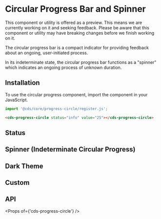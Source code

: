 
<Meta title="Components (Preview)/Circular Progress" />

# Circular Progress Bar and Spinner

<cds-alert-group status="warning" cds-layout="m-b:lg">
  <cds-alert>
    This component or utility is offered as a preview. This means we are currently working on it and seeking feedback.
    Please be aware that this component or utility may have breaking changes before we finish working on it.
  </cds-alert>
</cds-alert-group>

The circular progress bar is a compact indicator for providing feedback about an ongoing, user-initiated process.

In its indeterminate state, the circular progress bar functions as a "spinner" which indicates an ongoing process of unknown duration.

## Installation

To use the circular progress component, import the component in your JavaScript.

```typescript
import '@cds/core/progress-circle/register.js';
```

```html
<cds-progress-circle status="info" value="25"></cds-progress-circle>
```

## Status

<Preview>
  <Story id="stories-circular-progress--status" />
</Preview>

## Spinner (Indeterminate Circular Progress)

<Preview>
  <Story id="stories-circular-progress--spinner" />
</Preview>

## Dark Theme

<Preview>
  <Story id="stories-circular-progress--dark-theme" />
</Preview>

## Custom

<Preview>
  <Story id="stories-circular-progress--custom" />
</Preview>

## API

<Props of={'cds-progress-circle'} />
